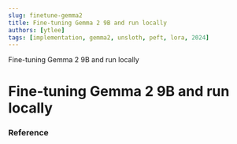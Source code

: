 ```yaml
---
slug: finetune-gemma2 
title: Fine-tuning Gemma 2 9B and run locally
authors: [ytlee]
tags: [implementation, gemma2, unsloth, peft, lora, 2024]
---
```

Fine-tuning Gemma 2 9B and run locally
<!-- truncate -->


# Fine-tuning Gemma 2 9B and run locally 


### Reference
